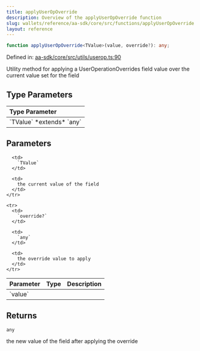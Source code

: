 ```yaml
---
title: applyUserOpOverride
description: Overview of the applyUserOpOverride function
slug: wallets/reference/aa-sdk/core/src/functions/applyUserOpOverride
layout: reference
---
```


```ts
function applyUserOpOverride<TValue>(value, override?): any;
```

Defined in: [aa-sdk/core/src/utils/userop.ts:90](https://github.com/alchemyplatform/aa-sdk/blob/da19afd63b0ba06a4de95b0d2d7871f64d546304/aa-sdk/core/src/utils/userop.ts#L90)

Utility method for applying a UserOperationOverrides field value
over the current value set for the field

## Type Parameters

<table>
  <thead>
    <tr>
      <th align="left">Type Parameter</th>
    </tr>
  </thead>

  <tbody>
    <tr>
      <td>
        `TValue` *extends* `any`
      </td>
    </tr>
  </tbody>
</table>

## Parameters

<table>
  <thead>
    <tr>
      <th align="left">Parameter</th>
      <th align="left">Type</th>
      <th align="left">Description</th>
    </tr>
  </thead>

  <tbody>
    <tr>
      <td>
        `value`
      </td>

      <td>
        `TValue`
      </td>

      <td>
        the current value of the field
      </td>
    </tr>

    <tr>
      <td>
        `override?`
      </td>

      <td>
        `any`
      </td>

      <td>
        the override value to apply
      </td>
    </tr>

  </tbody>
</table>

## Returns

`any`

the new value of the field after applying the override
